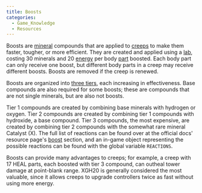 ```yaml
---
title: Boosts
categories:
  - Game_Knowledge
  - Resources
---
```


Boosts are [mineral](/Minerals) compounds that are applied to [creeps](/Creep) to make them faster, tougher, or more efficient. They are created and applied using a [lab](/StructureLab), costing 30 minerals and 20 [energy](/Energy) per body [part](/Parts) boosted. Each body part can only receive one boost, but different body parts in a creep may receive different boosts. Boosts are removed if the creep is renewed.

Boosts are organized into [three tiers](https://docs.screeps.com/resources.html#Mineral-compounds), each increasing in effectiveness. Base compounds are also required for some boosts; these are compounds that are not single minerals, but are also not boosts.

Tier 1 compounds are created by combining base minerals with hydrogen or oxygen. Tier 2 compounds are created by combining tier 1 compounds with hydroxide, a base compound. Tier 3 compounds, the most expensive, are created by combining tier 2 compounds with the somewhat rare mineral Catalyst (X). The full list of reactions can be found over at the official docs' resource page's [boost](https://docs.screeps.com/resources.html#Creep-boosts) section, and an in-game object representing the possible reactions can be found with the global variable `REACTIONS`.

Boosts can provide many advantages to creeps; for example, a creep with 17 HEAL parts, each boosted with tier 3 compound, can outheal tower damage at point-blank range. XGH20 is generally considered the most valuable, since it allows creeps to upgrade controllers twice as fast without using more energy.